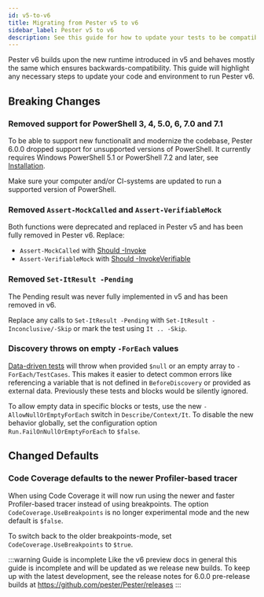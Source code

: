 ```yaml
---
id: v5-to-v6
title: Migrating from Pester v5 to v6
sidebar_label: Pester v5 to v6
description: See this guide for how to update your tests to be compatible with Pester v6.
---
```


Pester v6 builds upon the new runtime introduced in v5 and behaves mostly the same which ensures backwards-compatibility. This guide will highlight any necessary steps to update your code and environment to run Pester v6.

## Breaking Changes

### Removed support for PowerShell 3, 4, 5.0, 6, 7.0 and 7.1

To be able to support new functionalit and modernize the codebase, Pester 6.0.0 dropped support for unsupported versions of PowerShell.
It currently requires Windows PowerShell 5.1 or PowerShell 7.2 and later, see [Installation](../introduction/installation#compatibility).

Make sure your computer and/or CI-systems are updated to run a supported version of PowerShell.

### Removed `Assert-MockCalled` and `Assert-VerifiableMock`

Both functions were deprecated and replaced in Pester v5 and has been fully removed in Pester v6. Replace:
- `Assert-MockCalled` with [Should -Invoke](../usage/mocking)
- `Assert-VerifiableMock` with [Should -InvokeVerifiable](../usage/mocking)

### Removed `Set-ItResult -Pending`

The Pending result was never fully implemented in v5 and has been removed in v6.

Replace any calls to `Set-ItResult -Pending` with `Set-ItResult -Inconclusive/-Skip` or mark the test using `It .. -Skip`.

### Discovery throws on empty `-ForEach` values

[Data-driven tests](../usage/data-driven-tests) will throw when provided `$null` or an empty array to `-ForEach/TestCases`. This makes it easier to detect common errors like referencing a variable that is not defined in `BeforeDiscovery` or provided as external data. Previously these tests and blocks would be silently ignored.

To allow empty data in specific blocks or tests, use the new `-AllowNullOrEmptyForEach` switch in `Describe/Context/It`.
To disable the new behavior globally, set the configuration option `Run.FailOnNullOrEmptyForEach` to `$false`.

## Changed Defaults

### Code Coverage defaults to the newer Profiler-based tracer

When using Code Coverage it will now run using the newer and faster Profiler-based tracer instead of using breakpoints.
The option `CodeCoverage.UseBreakpoints` is no longer experimental mode and the new default is `$false`.

To switch back to the older breakpoints-mode, set `CodeCoverage.UseBreakpoints` to `$true`.

:::warning Guide is incomplete
Like the v6 preview docs in general this guide is incomplete and will be updated as we release new builds.
To keep up with the latest development, see the release notes for 6.0.0 pre-release builds at https://github.com/pester/Pester/releases
:::
